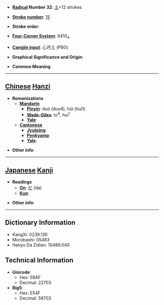 * '''[[Wiktionary:Chinese radical index| Radical]] Number 32''': [[Wiktionary:Chinese radical index 土|土]]+12 strokes

* '''[[Wiktionary:Chinese total strokes index|Stroke number]]''': [[Wiktionary:Chinese total strokes index 15|15]]

* '''Stroke order''': 

* '''[[Wiktionary:Chinese four corner index|Four-Corner System]]''': 9410<sub>4</sub>

* '''[[Wiktionary:Chinese Cangjie index|Cangjie input]]''': 心月土 (PBG)

* '''Graphical Significance and Origin''': 

* '''Common Meaning'''

----

== [[Chinese]] [[Hanzi]] ==

* '''Romanizations'''
** '''[[Mandarin]]'''
*** '''[[Pinyin]]''': duò (duo4), hūi (hui1)
*** '''[[Wade-Giles]]''': to<sup>4</sup>, hui<sup>1</sup>
*** '''[[Yale]]''': 
** '''[[Cantonese]]'''
*** '''[[Jyutping]]''':
*** '''[[Penkyamp]]''': 
*** '''[[Yale]]''': 

* '''Other info''': 

----

== [[Japanese]] [[Kanji]] ==

* '''Readings'''
** '''[[On]]''': [[だ]] (da)
** '''[[Kun]]''': 

* '''Other info''':  

----

== Dictionary Information ==

* KangXi: 0239.130
* Morobashi: 05483
* Hanyu Da Zidian: 10489.040

== Technical Information ==

* '''Unicode''':
** Hex: 58AF
** Decimal: 22703
* '''Big5''':
** Hex: E54F
** Decimal: 58703